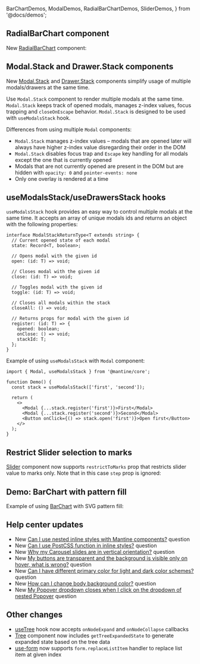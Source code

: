   BarChartDemos,
  ModalDemos,
  RadialBarChartDemos,
  SliderDemos,
} from '@docs/demos';


## RadialBarChart component

New [RadialBarChart](/charts/radial-bar-chart/) component:

<Demo data={RadialBarChartDemos.labels} />

## Modal.Stack and Drawer.Stack components

New [Modal.Stack](/core/modal/) and [Drawer.Stack](/core/drawer) components simplify usage of multiple modals/drawers at the same time.

Use `Modal.Stack` component to render multiple modals at the same time.
`Modal.Stack` keeps track of opened modals, manages z-index values, focus trapping
and `closeOnEscape` behavior. `Modal.Stack` is designed to be used with `useModalsStack` hook.

Differences from using multiple `Modal` components:

- `Modal.Stack` manages z-index values – modals that are opened later will always have higher z-index value disregarding their order in the DOM
- `Modal.Stack` disables focus trap and `Escape` key handling for all modals except the one that is currently opened
- Modals that are not currently opened are present in the DOM but are hidden with `opacity: 0` and `pointer-events: none`
- Only one overlay is rendered at a time

<Demo data={ModalDemos.stack} />

## useModalsStack/useDrawersStack hooks

`useModalsStack` hook provides an easy way to control multiple modals at the same time.
It accepts an array of unique modals ids and returns an object with the following properties:

```tsx
interface ModalStackReturnType<T extends string> {
  // Current opened state of each modal
  state: Record<T, boolean>;

  // Opens modal with the given id
  open: (id: T) => void;

  // Closes modal with the given id
  close: (id: T) => void;

  // Toggles modal with the given id
  toggle: (id: T) => void;

  // Closes all modals within the stack
  closeAll: () => void;

  // Returns props for modal with the given id
  register: (id: T) => {
    opened: boolean;
    onClose: () => void;
    stackId: T;
  };
}
```

Example of using `useModalsStack` with `Modal` component:

```tsx
import { Modal, useModalsStack } from '@mantine/core';

function Demo() {
  const stack = useModalsStack(['first', 'second']);

  return (
    <>
      <Modal {...stack.register('first')}>First</Modal>
      <Modal {...stack.register('second')}>Second</Modal>
      <Button onClick={() => stack.open('first')}>Open first</Button>
    </>
  );
}
```

## Restrict Slider selection to marks

[Slider](/core/slider) component now supports `restrictToMarks` prop that restricts slider value to marks only.
Note that in this case `step` prop is ignored:

<Demo data={SliderDemos.restrictToMarks} />

## Demo: BarChart with pattern fill

Example of using [BarChart](/charts/bar-chart) with SVG pattern fill:

<Demo data={BarChartDemos.stripes} />

## Help center updates

- New [Can I use nested inline styles with Mantine components?](https://help.mantine.dev/q/nested-inline-styles) question
- New [Can I use PostCSS function in inline styles?](https://help.mantine.dev/q/postcss-fns-inline) question
- New [Why my Carousel slides are in vertical orientation?](https://help.mantine.dev/q/carousel-missing-styles) question
- New [My buttons are transparent and the background is visible only on hover, what is wrong?](https://help.mantine.dev/q/transparent-buttons) question
- New [Can I have different primary color for light and dark color schemes?](https://help.mantine.dev/q/primary-virtual-color) question
- New [How can I change body background color?](https://help.mantine.dev/q/body-background) question
- New [My Popover dropdown closes when I click on the dropdown of nested Popover](https://help.mantine.dev/q/nested-popover-closes) question

## Other changes

- [useTree](/core/tree/) hook now accepts `onNodeExpand` and `onNodeCollapse` callbacks
- [Tree](/core/tree) component now includes `getTreeExpandedState` to generate expanded state based on the tree data
- [use-form](/form/use-form) now supports `form.replaceListItem` handler to replace list item at given index

